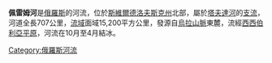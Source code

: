 '''佩雷姆河'''是[[俄羅斯|俄羅斯]]的河流，位於[[斯維爾德洛夫斯克州|斯維爾德洛夫斯克州]]北部，屬於[[塔夫達河|塔夫達河]]的[[支流|支流]]，河道全長707公里，[[流域|流域]]面域15,200平方公里，發源自[[烏拉山脈|烏拉山脈]]東麓，流經[[西西伯利亞平原|西西伯利亞平原]]，河流在10月至4月結冰。	

[[Category:俄羅斯河流|Category:俄羅斯河流]]

{{俄羅斯地理小作品}}